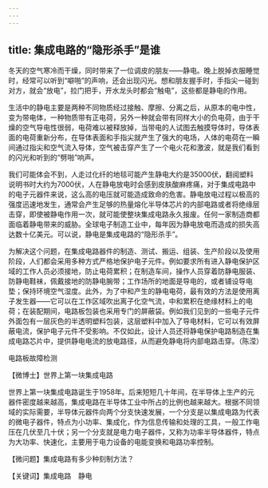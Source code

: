 ```yaml
---
---
---
```

title: 集成电路的“隐形杀手”是谁
---




冬天的空气寒冷而干燥，同时带来了一位调皮的朋友——静电。晚上脱掉衣服睡觉时，经常可以听到“噼啪”的声响，还会出现闪光。想和朋友握手时，手指尖一碰到对方，就会“放电”，拉门把手，开水龙头时都会“触电”，这些都是静电的作用。

生活中的静电主要是两种不同物质经过接触、摩擦、分离之后，从原本的电中性，变为带电体，一种物质带有正电荷，另外一种就会带有同样大小的负电荷，由于干燥的空气导电性很弱，电荷难以被释放掉，当带电的人试图去触摸导体时，导体表面的电荷重新分布，在导体表面和手指尖就产生了强大的电场，人体的电荷在一瞬间通过指尖和空气流入导体，空气被击穿产生了一个电火花和激波，就是我们看到的闪光和听到的“劈啪”响声。

我们可能体会不到，人走过化纤的地毯可能产生静电大约是35000伏，翻阅塑料说明书时大约为7000伏，人在静电放电时会感到皮肤酸麻疼痛，对于集成电路中的电子元器件来说，这么高的电压就可能造成致命的危害。静电放电过程以极高的强度迅速地发生，通常会产生足够的热量熔化半导体芯片的内部电路或者将绝缘层击穿，即使被静电作用一次，就可能使整块集成电路永久报废。任何一家制造商都面临着静电带来的威胁。全球电子制造工业中，每年因为静电放电而造成的损失高达数十亿美元。可以说，静电是集成电路的“隐形杀手”。

为解决这个问题，在集成电路器件的制造、测试、搬运、组装、生产阶段以及使用阶段，人们都会采用多种方式严格地保护电子元件。例如要求所有进入静电保护区域的工作人员必须接地，防止电荷累积；在制造车间，操作人员穿着防静电服装、防静电鞋袜，佩戴接地的防静电腕带；工作场所的地面是导电的，或者铺设导电垫；保持环境空气湿度。此外，为了中和产生的静电电荷，最有效的方法是使用离子发生器——它可以在工作区域吹出离子化空气流，中和累积在绝缘材料上的电荷；在装配期间，电路板包装也采用专门的屏蔽袋。例如我们见到的一些电子元件外面包有一层灰色的半透明塑料包装，这层塑料中加入了导电材料，它可以有效屏蔽电流，保护电子元件不受影响。不仅如此，设计人员还将静电保护电路制造在集成电路芯片中，提供静电电流的放电路径，从而避免静电将内部电路击穿。（陈滢）

电路板故障检测





【微博士】世界上第一块集成电路

世界上第一块集成电路诞生于1958年。后来短短几十年间，在半导体上生产的元器件密度越来越高，集成电路在半导体工业中所占的比例也越来越大。根据不同领域的实际需要，半导体元器件向两个分支快速发展，一个分支是以集成电路为代表的微电子器件，特点为小功率、集成化，作为信息传输和处理的工具，一般工作电压在几伏至几十伏；另一个分支就是电力电子器件，又称为功率半导体器件，特点为大功率、快速化，主要用于电力设备的电能变换和电路功率控制。

【微问题】集成电路有多少种刻制方法？

【关键词】集成电路　静电